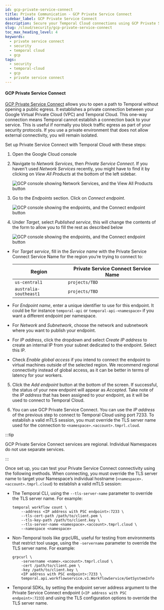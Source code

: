 ```yaml
---
id: gcp-private-service-connect
title: Private Communication - GCP Private Service Connect
sidebar_label: GCP Private Service Connect
description: Secure your Temporal Cloud connections using GCP Private Service Connect.
slug: /cloud/security/gcp-private-service-connect
toc_max_heading_level: 4
keywords:
  - private service connect
  - security
  - temporal cloud
  - gcp
tags:
  - security
  - temporal-cloud
  - gcp
  - private service connect
---
```


#### GCP Private Service Connect

[GCP Private Service Connect](https://cloud.google.com/vpc/docs/private-service-connect) allows you to open a path to Temporal without opening a public egress.
It establishes a private connection between your Google Virtual Private Cloud (VPC) and Temporal Cloud.
This one-way connection means Temporal cannot establish a connection back to your service.
This is useful if normally you block traffic egress as part of your security protocols.
If you use a private environment that does not allow external connectivity, you will remain isolated.

Set up Private Service Connect with Temporal Cloud with these steps:

1. Open the Google Cloud console
2. Navigate to _Network Services_, then _Private Service Connect_. If you haven't used _Network Services_ recently, you might have to find it by clicking on _View All Products_ at the bottom of the left sidebar.

   ![GCP console showing Network Services, and the View All Products button](/img/gcp-private-service-connect/gcp-console.png)

3. Go to the _Endpoints_ section. Click on _Connect endpoint_.

   ![GCP console showing the endpoints, and the Connect endpoint button](/img/gcp-private-service-connect/connect-endpoint-button.png)

4. Under _Target_, select _Published service_, this will change the contents of the form to allow you to fill the rest as described below

   ![GCP console showing the endpoints, and the Connect endpoint button](/img/gcp-private-service-connect/connect-endpoint.png)

  - For _Target service_, fill in the _Service name_ with the Private Service Connect Service Name for the region you’re trying to connect to:

      | Region                 | Private Service Connect Service Name                           |
      | ---------------------- | -------------------------------------------------------------- |
      | `us-central1`          | `projects/TBD`                                                 |
      | `australia-southeast1` | `projects/TBD`                                                 |

  - For _Endpoint name_, enter a unique identifier to use for this endpoint. It could be for instance `temporal-api` or `temporal-api-<namespace>` if you want a different endpoint per namespace.
  - For _Network_ and _Subnetwork_, choose the network and subnetwork where you want to publish your endpoint.
  - For _IP address_, click the dropdown and select _Create IP address_ to create an internal IP from your subnet dedicated to the endpoint. Select this IP.
  - Check _Enable global access_ if you intend to connect the endpoint to virtual machines outside of the selected region. We recommend regional connectivity instead of global access, as it can be better in terms of latency for your workers.

5. Click the _Add endpoint_ button at the bottom of the screen.
   If successful, the status of your new endpoint will appear as _Accepted_.
   Take note of the _IP address_ that has been assigned to your endpoint, as it will be used to connect to Temporal Cloud.

6. You can use GCP Private Service Connect.
    You can use the _IP address_ of the previous step to connect to Temporal Cloud using port 7233.
    To establish a valid mTLS session, you must override the TLS server name used for the connection to `<namespace>.<account>.tmprl.cloud`.


:::tip

GCP Private Service Connect services are regional.
Individual Namespaces do not use separate services.

:::

Once set up, you can test your Private Service Connect connectivity using the following methods.
When connecting, you must override the TLS server name to target your Namespace’s individual hostname (`<namespace>.<account>.tmprl.cloud`) to establish a valid mTLS session:

- The Temporal CLI, using the `--tls-server-name` parameter to override the TLS server name. For example:

  ```
  temporal workflow count \
      --address <IP address with PSC endpoint>:7233 \
      --tls-cert-path /path/to/client.pem \
      --tls-key-path /path/to/client.key \
      --tls-server-name <namespace>.<account>.tmprl.cloud \
      --namespace <namespace>
  ```

- Non-Temporal tools like grpcURL, useful for testing from environments that restrict tool usage, using the `-servername` parameter to override the TLS server name. For example:

  ```
  grpcurl \
      -servername <name>.<account>.tmprl.cloud \
      -cert /path/to/client.pem \
      -key /path/to/client.key \
      <IP address with PSC endpoint>:7233 \
      temporal.api.workflowservice.v1.WorkflowService/GetSystemInfo
  ```

- Temporal SDKs, by setting the endpoint server address argument to the Private Service Connect endpoint (`<IP address with PSC endpoint>:7233`) and using the TLS configuration options to override the TLS server name.
